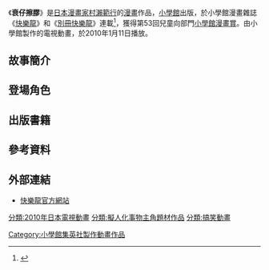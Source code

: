 {{TA
|1=zh-hk:衰仔擦膠;zh-tw:橡皮渣君;zh-cn:橡皮渣君;
}}
{{expand|time=2016-07-03T04:54:20+00:00}}
{{Infobox animanga/Headerofja
|標題 = 衰仔擦膠
|圖像 = 
|尺寸 = 
|說明 = 
|日文名稱 = ケシカスくん
|英文名稱 = Keshikasu-kun
|假名 = 
|羅馬字 = 
|類型 = [[搞笑漫畫|搞笑漫畫]]
}}
{{Infobox animanga/name
|正式譯名 = {{Flagicon|HKG}} 衰仔-{}-擦膠<br/>{{Flagicon|TWN}} 橡皮-{}-渣君
|常用譯名 = 
}}
{{Infobox animanga/Manga
|標題 = 
|作者 = [[村瀨範行|村瀨範行]]
|作畫 = 
|出版社 = {{flagicon|Japan}} [[小學館|小學館]]<br/>{{Flagicon|HKG}} [[正文社|正文社]]<br/>{{Flagicon|TWN}} [[青文出版社|青文出版社]]
|連載雜誌 = [[快樂龍|快樂龍]]、[[別冊快樂龍|別冊快樂龍]]
|label = 
|網路 = 
|發售日 = 
|開始 = 2004年6月
|結束 = 
|冊數 = 刊載16冊
|話數 = 
|其他 = 
}}
{{Infobox animanga/Footerofja}}

《'''衰仔擦膠'''》是[[日本|日本]][[漫畫家|漫畫家]][[村瀨範行|村瀨範行]]的[[日本漫畫|漫畫]]作品，[[小學館|小學館]]出版，於小學館漫畫雜誌《[[快樂龍|快樂龍]]》和《[[別冊快樂龍|別冊快樂龍]]》連載<ref>{{cite web|title=「パスカル先生」「じーさん」などギャグ14本収録した小冊子、別冊コロコロに|url=http://news.mynavi.jp/news/2016/02/29/635/|website=マイナビニュース|date=2016年2月29日|accessdate=2016年7月3日|archive-date=2016年9月14日|archive-url=https://web.archive.org/web/20160914035848/http://news.mynavi.jp/news/2016/02/29/635/|dead-url=no}}</ref>，獲得第53回兒童向部門[[小學館漫畫賞|小學館漫畫賞]]。由小學館製作的電視動畫，於2010年1月11日播放。

== 故事簡介 ==

== 登場角色 ==
; {{nihongo|膠碎仔|ケシカス|聲：[[岩田光央|岩田光央]]}}

== 出版書籍 ==

== 參考資料 ==
{{reflist}}

== 外部連結 ==
* {{ja}}[https://web.archive.org/web/20160227021424/http://www.corocoro.tv/tachiyomi/kesikasu3/00.html 快樂龍官方網站]

{{快樂快樂月刊·別冊快樂快樂月刊連載中}}
{{小學館漫畫賞兒童向部門}}
{{DEFAULTSORT:Keshikasu-kun}}
[[分類:2010年日本電視動畫|分類:2010年日本電視動畫]]
[[分類:擬人化事物主角題材作品|分類:擬人化事物主角題材作品]]
[[分類:搞笑動畫|分類:搞笑動畫]]
[[Category:小學館集英社製作動畫作品|Category:小學館集英社製作動畫作品]]